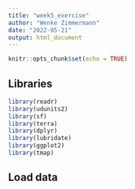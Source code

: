 ```yaml
---
title: "week5_exercise"
author: "Wenke Zimmermann"
date: "2022-05-21"
output: html_document
---
```


```r
knitr::opts_chunk$set(echo = TRUE)
```

## Libraries ###
```r
library(readr)
library(udunits2)
library(sf)
library(terra)
library(dplyr)
library(lubridate)
library(ggplot2)
library(tmap)

```

## Load data
```r





```






